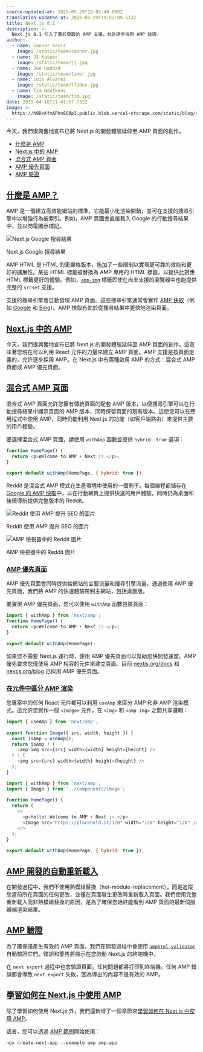 ```yaml
---
source-updated-at: 2025-05-29T18:05:49.000Z
translation-updated-at: 2025-05-29T19:52:09.513Z
title: Next.js 8.1
description: >-
  Next.js 8.1 引入了基於頁面的 AMP 支援，允許逐步採用 AMP 技術。
author:
  - name: Connor Davis
    image: /static/team/connor.jpg
  - name: JJ Kasper
    image: /static/team/jj.jpg
  - name: Joe Haddad
    image: /static/team/timer.jpg
  - name: Luis Alvarez
    image: /static/team/lfades.jpg
  - name: Tim Neutkens
    image: /static/team/tim.jpg
date: 2019-04-16T21:41:57.732Z
image: >-
  https://h8DxKfmAPhn8O0p3.public.blob.vercel-storage.com/static/blog/next-8-1/twitter-card.png
---
```


今天，我們很興奮地宣布已將 Next.js 的開發體驗延伸至 AMP 頁面的創作。

*   [什麼是 AMP](#what-is-amp)
*   [Next.js 中的 AMP](#amp-in-nextjs)
*   [混合式 AMP 頁面](#hybrid-amp-pages)
*   [AMP 優先頁面](#amp-first-pages)
*   [AMP 驗證](#amp-validation)

[什麼是 AMP？](#what-is-amp)
----------------------------

AMP 是一個建立高效能網站的標準，它能最小化渲染開銷，並可在支援的搜尋引擎中以增強行為被索引。例如，AMP 頁面會直接載入 Google 的行動搜尋結果中，並以閃電圖示標記。

![Next.js Google 搜尋結果](https://h8DxKfmAPhn8O0p3.public.blob.vercel-storage.com/static/blog/next-8-1/next-amp-result.png)

Next.js Google 搜尋結果

AMP HTML 是 HTML 的更嚴格版本，施加了一些限制以實現更可靠的效能和更好的擴展性。某些 HTML 標籤被替換為 AMP 專用的 HTML 標籤，以提供比對應 HTML 標籤更好的體驗。例如，[`amp-img`](https://amp.dev/documentation/components/amp-img) 標籤即使在尚未支援的瀏覽器中也能提供完整的 `srcset` 支援。

支援的搜尋引擎會自動發現 AMP 頁面。這些搜尋引擎通常會實作 [AMP 快取](https://amp.dev/documentation/guides-and-tutorials/learn/amp-caches-and-cors/how_amp_pages_are_cached)（例如 [Google](https://developers.google.com/amp/cache/) 和 [Bing](https://www.bing.com/webmaster/help/bing-amp-cache-bc1c884c)）。AMP 快取有助於從搜尋結果中更快地渲染頁面。

[Next.js 中的 AMP](#amp-in-nextjs)
--------------------------------

今天，我們很興奮地宣布已將 Next.js 的開發體驗延伸至 AMP 頁面的創作。這意味著您現在可以利用 React 元件的力量來建立 AMP 頁面。AMP 支援是按頁面定義的，允許逐步採用 AMP。在 Next.js 中有兩種啟用 AMP 的方式：混合式 AMP 頁面或 AMP 優先頁面。

[混合式 AMP 頁面](#hybrid-amp-pages)
-------------------------------------

混合式 AMP 頁面允許您擁有傳統頁面的配套 AMP 版本，以便搜尋引擎可以在行動搜尋結果中顯示頁面的 AMP 版本，同時保留頁面的現有版本。這使您可以在應用程式中使用 AMP，同時仍能利用 Next.js 的功能（如客戶端路由）來提供主要的用戶體驗。

要選擇混合式 AMP 頁面，請使用 `withAmp` 函數並提供 `hybrid: true` 選項：

```js filename="pages/index.js"
function HomePage() {
  return <p>Welcome to AMP + Next.js.</p>;
}
 
export default withAmp(HomePage, { hybrid: true });
```

Reddit 是混合式 AMP 模式在生產環境中使用的一個例子。每個線程都儲存在 [Google 的 AMP 快取](https://developers.google.com/amp/cache/)中，以在行動網頁上提供快速的用戶體驗，同時仍為桌面和後續導航提供完整版本的 Reddit。

![Reddit 使用 AMP 提升 SEO 的圖片](https://h8DxKfmAPhn8O0p3.public.blob.vercel-storage.com/static/blog/next-8-1/reddit-amp-results.png)

Reddit 使用 AMP 提升 SEO 的圖片

![AMP 檢視器中的 Reddit 圖片](https://h8DxKfmAPhn8O0p3.public.blob.vercel-storage.com/static/blog/next-8-1/amp-viewer.png)

AMP 檢視器中的 Reddit 圖片

### [AMP 優先頁面](#amp-first-pages)

AMP 優先頁面會同時提供給網站的主要流量和搜尋引擎流量。通過使用 AMP 優先頁面，我們將 AMP 的快速體驗帶到主網站，包括桌面版。

要實現 AMP 優先頁面，您可以使用 `withAmp` 函數包裝頁面：

```js filename="pages/index.js"
import { withAmp } from 'next/amp';
function HomePage() {
  return <p>Welcome to AMP + Next.js.</p>;
}
 
export default withAmp(HomePage);
```

如果您不需要 Next.js 運行時，使用 AMP 優先頁面可以幫助加快開發速度。AMP 優先要求您僅使用 AMP 相容的元件來建立頁面。目前 [nextjs.org/docs](http://nextjs.org/docs) 和 [nextjs.org/blog](http://nextjs.org/blog) 已採用 AMP 優先頁面。

### [在元件中區分 AMP 渲染](#distinguishing-amp-rendering-in-components)

您專案中的任何 React 元件都可以利用 `useAmp` 來區分 AMP 和非 AMP 渲染模式。這允許您實作一個 `<Image>` 元件，在 `<img>` 和 `<amp-img>` 之間共享邏輯：

```js filename="components/image.js"
import { useAmp } from 'next/amp';
 
export function Image({ src, width, height }) {
  const isAmp = useAmp();
  return isAmp ? (
    <amp-img src={src} width={width} height={height} />
  ) : (
    <img src={src} width={width} height={height} />
  );
}
```

```js filename="pages/index.js"
import { withAmp } from 'next/amp';
import { Image } from '../components/image';
 
function HomePage() {
  return (
    <>
      <p>Hello! Welcome to AMP + Next.js.</p>
      <Image src="https://placehold.it/120" width="120" height="120" />
    </>
  );
}
 
export default withAmp(HomePage, { hybrid: true });
```

[AMP 開發的自動重新載入](#automatic-reloading-for-amp-development)
-----------------------------------------------------------------------------------

在開發過程中，我們不使用熱模組替換（hot-module-replacement），而是追蹤您當前所在頁面的任何更改，並僅在頁面發生更改時重新載入頁面。我們使用完整重新載入而非熱模組替換的原因，是為了確保您始終能看到 AMP 頁面的最新伺服器端渲染結果。

[AMP 驗證](#amp-validation)
---------------------------------

為了確保僅產生有效的 AMP 頁面，我們在開發過程中會使用 [`amphtml-validator`](https://www.npmjs.com/package/amphtml-validator) 自動驗證它們。錯誤和警告將顯示在您啟動 Next.js 的終端機中。

在 `next export` 過程中也會驗證頁面，任何問題都將打印到終端機。任何 AMP 錯誤都會導致 `next export` 失敗，因為導出的內容不是有效的 AMP。

[學習如何在 Next.js 中使用 AMP](#learn-to-use-amp-with-nextjs)
--------------------------------------------------------------

除了學習如何使用 Next.js 外，我們還新增了一個章節來[學習如何在 Next.js 中使用 AMP](/learn/excel/amp)。

或者，您可以透過 [AMP 範例](https://github.com/vercel/next.js/tree/canary/examples/amp)開始使用：

```
npx create-next-app --example amp amp-app
```